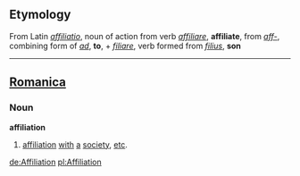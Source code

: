 ==Etymology==
From Latin ''[[affiliatio]]'', noun of action from verb ''[[affiliare]]'', '''affiliate''', from ''[[aff-]]'', combining form of ''[[ad]]'', '''to''', + ''[[filiare]]'', verb formed from ''[[filius]]'', '''son'''
----

==[[Romanica]]==
===Noun===
<b>affiliation</b>
#[[affiliation]] [[with]] [[a]] [[society]], [[etc]].

[[de:Affiliation]]
[[pl:Affiliation]]